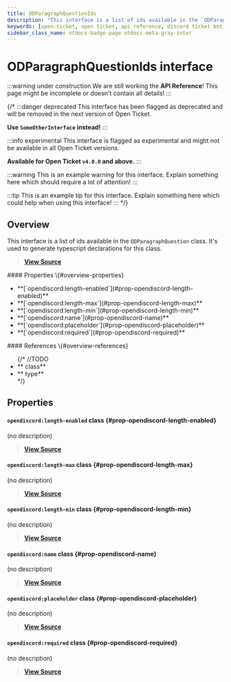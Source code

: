 ```yaml
---
title: ODParagraphQuestionIds
description: "This interface is a list of ids available in the `ODParagraphQuestion` class. It's used to generate typescript declarations for this class."
keywords: [open-ticket, open ticket, api reference, discord ticket bot, interface]
sidebar_class_name: otdocs-badge-page otdocs-meta-gray-inter
---
```

<head>
    <link rel="apple-touch-icon" href="/img/logo_vertical.png"/>
</head>

# ODParagraphQuestionIds <M color="gray">interface</M>

:::warning under construction
We are still working the **API Reference**! This page might be incomplete or doesn't contain all details!
:::

{/*
:::danger deprecated
This interface has been flagged as deprecated and will be removed in the next version of Open Ticket.

**Use `SomeOtherInterface` instead!**
:::

:::info experimental
This interface is flagged as experimental and might not be available in all Open Ticket versions.

**Available for Open Ticket `v4.0.0` and above.**
:::

:::warning
This is an example warning for this interface. Explain something here which should require a lot of attention!
:::

:::tip
This is an example tip for this interface. Explain something here which could help when using this interface!
:::
*/}

## Overview
This interface is a list of ids available in the `ODParagraphQuestion` class.
It's used to generate typescript declarations for this class.

> [**View Source**](https://otgithub.dj-dj.be/tree/main/src/core/api/openticket/question.ts#L186)

<FlexHorizontal>
<div style={{width:"50%"}} className="otdocs-flex-mobile-width">
    #### Properties \{#overview-properties}
    <ul>
        <li>**[`opendiscord:length-enabled`](#prop-opendiscord-length-enabled)**</li>
        <li>**[`opendiscord:length-max`](#prop-opendiscord-length-max)**</li>
        <li>**[`opendiscord:length-min`](#prop-opendiscord-length-min)**</li>
        <li>**[`opendiscord:name`](#prop-opendiscord-name)**</li>
        <li>**[`opendiscord:placeholder`](#prop-opendiscord-placeholder)**</li>
        <li>**[`opendiscord:required`](#prop-opendiscord-required)**</li>
    </ul>
</div>
<div style={{width:"50%"}} className="otdocs-flex-mobile-width">
    #### References \{#overview-references}
    <ul>
        {/*
        //TODO
        <li>**<code><ApiUrl url="class:ODId" label="api.ODId"/></code> <M color="purple">class</M>**</li>
        <li>**<code><ApiUrl url="type:ODExampleType" label="api.ODExampleType"/></code> <M color="brown">type</M>**</li>
        */}
    </ul>
</div>
</FlexHorizontal>

## Properties
<Divider></Divider>
#### `opendiscord:length-enabled` <M color="purple">class</M> <ApiBlock><ApiUrl url="class:ODQuestionData" label="api.ODQuestionData"/></ApiBlock> \{#prop-opendiscord-length-enabled}
(no description)

> [**View Source**](https://otgithub.dj-dj.be/tree/main/src/core/api/openticket/question.ts#L191)

<Divider></Divider>
#### `opendiscord:length-max` <M color="purple">class</M> <ApiBlock><ApiUrl url="class:ODQuestionData" label="api.ODQuestionData"/></ApiBlock> \{#prop-opendiscord-length-max}
(no description)

> [**View Source**](https://otgithub.dj-dj.be/tree/main/src/core/api/openticket/question.ts#L193)

<Divider></Divider>
#### `opendiscord:length-min` <M color="purple">class</M> <ApiBlock><ApiUrl url="class:ODQuestionData" label="api.ODQuestionData"/></ApiBlock> \{#prop-opendiscord-length-min}
(no description)

> [**View Source**](https://otgithub.dj-dj.be/tree/main/src/core/api/openticket/question.ts#L192)

<Divider></Divider>
#### `opendiscord:name` <M color="purple">class</M> <ApiBlock><ApiUrl url="class:ODQuestionData" label="api.ODQuestionData"/></ApiBlock> \{#prop-opendiscord-name}
(no description)

> [**View Source**](https://otgithub.dj-dj.be/tree/main/src/core/api/openticket/question.ts#L187)

<Divider></Divider>
#### `opendiscord:placeholder` <M color="purple">class</M> <ApiBlock><ApiUrl url="class:ODQuestionData" label="api.ODQuestionData"/></ApiBlock> \{#prop-opendiscord-placeholder}
(no description)

> [**View Source**](https://otgithub.dj-dj.be/tree/main/src/core/api/openticket/question.ts#L189)

<Divider></Divider>
#### `opendiscord:required` <M color="purple">class</M> <ApiBlock><ApiUrl url="class:ODQuestionData" label="api.ODQuestionData"/></ApiBlock> \{#prop-opendiscord-required}
(no description)

> [**View Source**](https://otgithub.dj-dj.be/tree/main/src/core/api/openticket/question.ts#L188)

<Divider></Divider>
